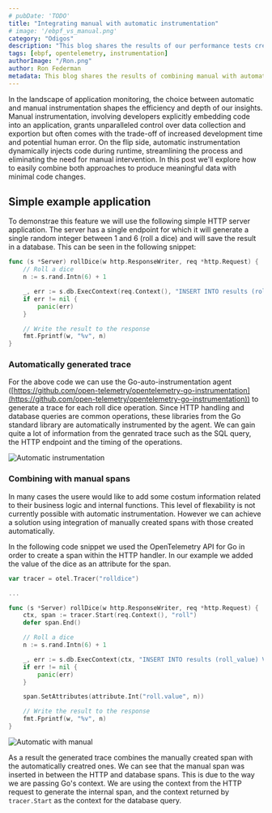 ```yaml
---
# pubDate: 'TODO'
title: "Integrating manual with automatic instrumentation"
# image: '/ebpf_vs_manual.png'
category: "Odigos"
description: "This blog shares the results of our performance tests creating OpenTelemetry traces with eBPF-based automatic instrumentation vs traditional instrumentation"
tags: [ebpf, opentelemetry, instrumentation]
authorImage: "/Ron.png"
author: Ron Federman
metadata: This blog shares the results of combining manual with automatically generated spans to get the best of both worlds.
---
```


In the landscape of application monitoring, the choice between automatic and manual instrumentation shapes the efficiency and depth of our insights. Manual instrumentation, involving developers explicitly embedding code into an application, grants unparalleled control over data collection and exportion but often comes with the trade-off of increased development time and potential human error. On the flip side, automatic instrumentation dynamically injects code during runtime, streamlining the process and eliminating the need for manual intervention. In this post we'll explore how to easily combine both approaches to produce meaningful data with minimal code changes.

## Simple example application

To demonstrae this feature we will use the following simple HTTP server application. The server has a single endpoint for which it will generate a single random integer between 1 and 6 (roll a dice) and will save the result in a database. This can be seen in the following snippet:


```Go
func (s *Server) rollDice(w http.ResponseWriter, req *http.Request) {
	// Roll a dice
	n := s.rand.Intn(6) + 1

	_, err := s.db.ExecContext(req.Context(), "INSERT INTO results (roll_value) VALUES (?)", n)
	if err != nil {
		panic(err)
	}

	// Write the result to the response
	fmt.Fprintf(w, "%v", n)
}
```

### Automatically generated trace

For the above code we can use the Go-auto-instrumentation agent ([https://github.com/open-telemetry/opentelemetry-go-instrumentation](https://github.com/open-telemetry/opentelemetry-go-instrumentation)) to generate a trace for each roll dice operation. Since HTTP handling and database queries are common operations, these libraries from the Go standard library are automatically instrumented by the agent. We can gain quite a lot of information from the genrated trace such as the SQL query, the HTTP endpoint and the timing of the operations.


![Automatic instrumentation](/images/blog/manual-auto-integration/auto_only.png)

### Combining with manual spans

In many cases the usere would like to add some costum information related to their business logic and internal functions. This level of flexability is not currently possible with automatic instrumentation. However we can achieve a solution using integration of manually created spans with those created automatically.

In the following code snippet we used the OpenTelemetry API for Go in order to create a span within the HTTP handler. In our example we added the value of the dice as an attribute for the span.

```Go
var tracer = otel.Tracer("rolldice")

...

func (s *Server) rollDice(w http.ResponseWriter, req *http.Request) {
	ctx, span := tracer.Start(req.Context(), "roll")
	defer span.End()

	// Roll a dice
	n := s.rand.Intn(6) + 1

	_, err := s.db.ExecContext(ctx, "INSERT INTO results (roll_value) VALUES (?)", n)
	if err != nil {
		panic(err)
	}

	span.SetAttributes(attribute.Int("roll.value", n))

	// Write the result to the response
	fmt.Fprintf(w, "%v", n)
}
```


![Automatic with manual](/images/blog/manual-auto-integration/auto_plus_roll_span.png)

As a result the generated trace combines the manually created span with the automatically creatred ones. We can see that the manual span was inserted in between the HTTP and database spans. This is due to the way we are passing Go's context. We are using the context from the HTTP request to generate the internal span, and the context returned by `tracer.Start` as the context for the database query.


